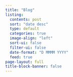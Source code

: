 ```yaml
---
title: "Blog"
listing:
  contents: post
  sort: "date desc"
  type: default
  categories: true
  image-align: "left"
  sort-ui: false
  filter-ui: false
  date-format: "D MMMM YYYY"
  feed: true
page-layout: full
title-block-banner: false
---
```



